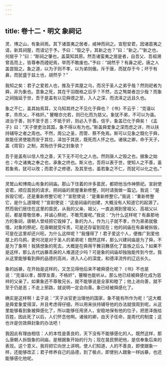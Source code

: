 ```yaml
---
---
---
```

title: 卷十二・明文 象祠记
---

灵、博之山，有象祠焉。其下诸苗夷之居者，咸神而祠之。宣慰安君，因诸苗夷之请，新其祠屋，而请记于予。予曰：“毁之乎，其新之也？”曰：“新之。”“新之也，何居乎？”曰：“斯祠之肇也，盖莫知其原。然吾诸蛮夷之居是者，自吾父、吾祖溯曾高而上，皆尊奉而禋祀焉，举而不敢废也。”予曰：“胡然乎？有鼻之祀，唐之人盖尝毁之。象之道，以为子则不孝，以为弟则傲。斥于唐，而犹存于今；坏于有鼻，而犹盛于兹土也，胡然乎？”

我知之矣：君子之爱若人也，推及于其屋之乌，而况于圣人之弟乎哉？然则祀者为舜，非为象也。意象之死，其在干羽既格之后乎？不然，古之骜桀者岂少哉？而象之祠独延于世，吾于是盖有以见舜德之至，入人之深，而流泽之远且久也。

象之不仁，盖其始焉耳，又乌知其终之不见化于舜也？《书》不云乎：“克谐以孝，烝烝乂，不格奸。” 瞽瞍亦允若，则已化而为慈父。象犹不弟，不可以为谐。进治于善，则不至于恶；不抵于奸，则必入于善。信乎，象盖已化于舜矣！《孟子》曰：“天子使吏治其国，象不得以有为也。”斯盖舜爱象之深而虑之详，所以扶持辅导之者之周也。不然，周公之圣，而管、蔡不免焉。斯可以见象之既化于舜，故能任贤使能而安于其位，泽加于其民，既死而人怀之也。诸侯之卿，命于天子，盖《周官》之制，其殆仿于舜之封象欤？

吾于是盖有以信人性之善，天下无不可化之人也。然则唐人之毁之也，据象之始也；今之诸夷之奉之也，承象之终也。斯义也，吾将以表于世，使知人之不善，虽若象焉，犹可以改；而君子之修德，及其至也，虽若象之不仁，而犹可以化之也。”

----------------

灵鹫山和博南山有象的祠庙。那山下住着的许多苗民，都把他当作神祭祀。宣尉使安君，顺应苗民的请求，把祠庙的房屋重新修整，同时请我做一篇记。我说：“是拆毁它呢，还是重新修整它呢？”宣慰使说：“是重新修整它。”我说：“重新修整它，是什么道理呢？”宣尉使说：“这座祠庙的创建，大概没有人知道它的起源了。然而我们居住在这里的苗民，从我的父亲、祖父，一直追溯到曾祖父、高祖父以前，都是尊敬信奉，并诚心祭祀，不敢荒废呢。”我说：“为什么这样呢？有鼻那地方的象祠，唐朝人曾经把它毁掉了。象的为人，作为儿子就不孝，作为弟弟就傲慢。对象的祭祀，在唐朝就受斥责，可是还存留到现在；他的祠庙在有鼻被拆毁，可是在这里却还兴旺。为什么这样呢？”我懂得了！君子爱这个人，便推广到爱他屋上的乌鸦，更何况是对于圣人的弟弟呢！既然这样，那么兴建祠庙是为了舜，不是为了象啊！我猜想象的死去，大概是在舜用干舞羽舞感化了苗族之后么？如果不是这样，那么古代凶暴乖戾的人难道还少吗？可是象的祠庙却独独能传到今世。我从这里能够看到舜的品德的高尚，进入人心的深度，和德泽流传的辽远长久。

象的凶暴，在开始是这样的，又怎见得他后来不被舜感化呢？《书》不也是说：“克谐以孝，醇厚友善，不格奸”，瞽瞍也能听从，那么他已经被舜感化成为慈祥的父亲了。如果象还不尊敬兄长，就不能够说是全家和睦了；他上进向善，就不至于仍是恶；不走上邪路，就说明一定会向善。象已经被舜感化了。

确实是这样啊！孟子说：“天子派官吏治理他的国家，象不能有所作为呢！”这大概是舜爱象爱得深，并且考虑得仔细，所以用来扶持辅导他的办法就很周到呢。从这里能够看到象被舜感化了，所以能够任用贤人，安稳地保有他的位子，把恩泽施给百姓，因此死了以后，人们怀念他啊。诸侯的卿，由天子任命，是周代的制度；这也许是仿效舜封象的办法吧！

我因此有理由相信：人的本性是善良的，天下没有不能够感化的人。既然这样，那么唐朝人拆毁象的祠庙，是根据象开始的行为；现在苗民祭祀他，是信奉象后来的表现。这个意义，我将把它向世上讲明。使人们知道，人的不善良，即使跟象一样，还能够改正；君子修养自己的品德，到了极点，即使别人跟象一样凶暴，也还能够感化他呢。

